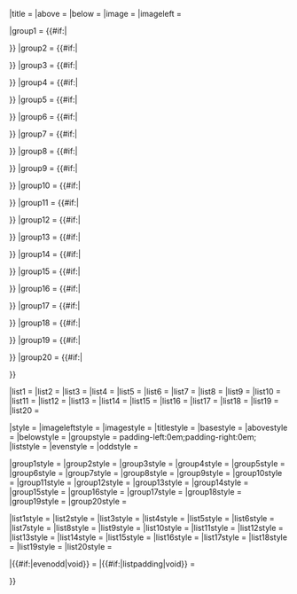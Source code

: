 {{en/Navboxes|navbar = off
|state = off

|name = {{{name|}}}
|state = {{{state|}}}
|navbar = {{{navbar|}}}
|border = {{#if:{{{border|}}}|{{{border}}}|child}}

|title = {{{title|}}}
|above = {{{above|}}}
|below = {{{below|}}}
|image = {{{image|}}}
|imageleft = {{{imageleft|}}}

|group1 = {{#if:{{{group1|}}}|<div style="padding:{{{grouppadding|0em 0.75em;}}}">{{{group1}}}</div>}}
|group2 = {{#if:{{{group2|}}}|<div style="padding:{{{grouppadding|0em 0.75em;}}}">{{{group2}}}</div>}}
|group3 = {{#if:{{{group3|}}}|<div style="padding:{{{grouppadding|0em 0.75em;}}}">{{{group3}}}</div>}}
|group4 = {{#if:{{{group4|}}}|<div style="padding:{{{grouppadding|0em 0.75em;}}}">{{{group4}}}</div>}}
|group5 = {{#if:{{{group5|}}}|<div style="padding:{{{grouppadding|0em 0.75em;}}}">{{{group5}}}</div>}}
|group6 = {{#if:{{{group6|}}}|<div style="padding:{{{grouppadding|0em 0.75em;}}}">{{{group6}}}</div>}}
|group7 = {{#if:{{{group7|}}}|<div style="padding:{{{grouppadding|0em 0.75em;}}}">{{{group7}}}</div>}}
|group8 = {{#if:{{{group8|}}}|<div style="padding:{{{grouppadding|0em 0.75em;}}}">{{{group8}}}</div>}}
|group9 = {{#if:{{{group9|}}}|<div style="padding:{{{grouppadding|0em 0.75em;}}}">{{{group9}}}</div>}}
|group10 = {{#if:{{{group10|}}}|<div style="padding:{{{grouppadding|0em 0.75em;}}}">{{{group10}}}</div>}}
|group11 = {{#if:{{{group11|}}}|<div style="padding:{{{grouppadding|0em 0.75em;}}}">{{{group11}}}</div>}}
|group12 = {{#if:{{{group12|}}}|<div style="padding:{{{grouppadding|0em 0.75em;}}}">{{{group12}}}</div>}}
|group13 = {{#if:{{{group13|}}}|<div style="padding:{{{grouppadding|0em 0.75em;}}}">{{{group13}}}</div>}}
|group14 = {{#if:{{{group14|}}}|<div style="padding:{{{grouppadding|0em 0.75em;}}}">{{{group14}}}</div>}}
|group15 = {{#if:{{{group15|}}}|<div style="padding:{{{grouppadding|0em 0.75em;}}}">{{{group15}}}</div>}}
|group16 = {{#if:{{{group16|}}}|<div style="padding:{{{grouppadding|0em 0.75em;}}}">{{{group16}}}</div>}}
|group17 = {{#if:{{{group17|}}}|<div style="padding:{{{grouppadding|0em 0.75em;}}}">{{{group17}}}</div>}}
|group18 = {{#if:{{{group18|}}}|<div style="padding:{{{grouppadding|0em 0.75em;}}}">{{{group18}}}</div>}}
|group19 = {{#if:{{{group19|}}}|<div style="padding:{{{grouppadding|0em 0.75em;}}}">{{{group19}}}</div>}}
|group20 = {{#if:{{{group20|}}}|<div style="padding:{{{grouppadding|0em 0.75em;}}}">{{{group20}}}</div>}}

|list1 = {{{list1|}}}
|list2 = {{{list2|}}}
|list3 = {{{list3|}}}
|list4 = {{{list4|}}}
|list5 = {{{list5|}}}
|list6 = {{{list6|}}}
|list7 = {{{list7|}}}
|list8 = {{{list8|}}}
|list9 = {{{list9|}}}
|list10 = {{{list10|}}}
|list11 = {{{list11|}}}
|list12 = {{{list12|}}}
|list13 = {{{list13|}}}
|list14 = {{{list14|}}}
|list15 = {{{list15|}}}
|list16 = {{{list16|}}}
|list17 = {{{list17|}}}
|list18 = {{{list18|}}}
|list19 = {{{list19|}}}
|list20 = {{{list20|}}}

|style = {{{style|}}}{{{bodystyle|}}}
|imageleftstyle = {{{imageleftstyle|}}}
|imagestyle = {{{imagestyle|}}}
|titlestyle = {{{titlestyle|}}}
|basestyle = {{{basestyle|}}}
|abovestyle = {{{abovestyle|}}}
|belowstyle = {{{belowstyle|}}}
|groupstyle = padding-left:0em;padding-right:0em;{{{groupstyle|}}}
|liststyle = {{{liststyle|}}}
|evenstyle = {{{evenstyle|}}}
|oddstyle = {{{oddstyle|}}}

|group1style = {{{group1style|}}}
|group2style = {{{group2style|}}}
|group3style = {{{group3style|}}}
|group4style = {{{group4style|}}}
|group5style = {{{group5style|}}}
|group6style = {{{group6style|}}}
|group7style = {{{group7style|}}}
|group8style = {{{group8style|}}}
|group9style = {{{group9style|}}}
|group10style = {{{group10style|}}}
|group11style = {{{group11style|}}}
|group12style = {{{group12style|}}}
|group13style = {{{group13style|}}}
|group14style = {{{group14style|}}}
|group15style = {{{group15style|}}}
|group16style = {{{group16style|}}}
|group17style = {{{group17style|}}}
|group18style = {{{group18style|}}}
|group19style = {{{group19style|}}}
|group20style = {{{group20style|}}}

|list1style = {{{list1style|}}}
|list2style = {{{list2style|}}}
|list3style = {{{list3style|}}}
|list4style = {{{list4style|}}}
|list5style = {{{list5style|}}}
|list6style = {{{list6style|}}}
|list7style = {{{list7style|}}}
|list8style = {{{list8style|}}}
|list9style = {{{list9style|}}}
|list10style = {{{list10style|}}}
|list11style = {{{list11style|}}}
|list12style = {{{list12style|}}}
|list13style = {{{list13style|}}}
|list14style = {{{list14style|}}}
|list15style = {{{list15style|}}}
|list16style = {{{list16style|}}}
|list17style = {{{list17style|}}}
|list18style = {{{list18style|}}}
|list19style = {{{list19style|}}}
|list20style = {{{list20style|}}}

|{{#if:{{{evenodd|}}}|evenodd|void}} = {{{evenodd|}}}
|{{#if:{{{listpadding|}}}|listpadding|void}} = {{{listpadding|}}}

}}